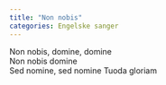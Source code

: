 ```yaml
---
title: "Non nobis"
categories: Engelske sanger
---
```


Non nobis, domine, domine  
Non nobis domine  
Sed nomine, sed nomine Tuoda gloriam
